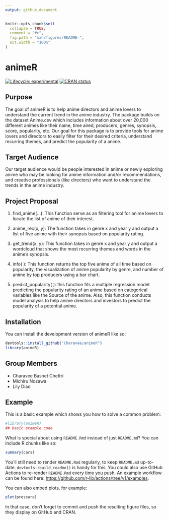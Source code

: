 ```yaml
---
output: github_document
---
```


<!-- README.md is generated from README.Rmd. Please edit that file -->

```r
knitr::opts_chunk$set(
  collapse = TRUE,
  comment = "#>",
  fig.path = "man/figures/README-",
  out.width = "100%"
)
```

# animeR

<!-- badges: start -->
[![Lifecycle: experimental](https://img.shields.io/badge/lifecycle-experimental-orange.svg)](https://lifecycle.r-lib.org/articles/stages.html#experimental)
[![CRAN status](https://www.r-pkg.org/badges/version/animeR)](https://CRAN.R-project.org/package=animeR)
<!-- badges: end -->

## Purpose 

The goal of animeR is to help anime directors and anime lovers to understand the current trend in the anime industry. The package builds on the dataset Anime.csv which includes information about over 20,000 different animes like their name, time aired, producers, genres, synopsis, score, popularity, etc. Our goal for this package is to provide tools for anime lovers and directors to easily filter for their desired criteria, understand recurring themes, and predict the popularity of a anime.

## Target Audience

Our target audience would be people interested in anime or newly exploring anime who may be looking for anime information and/or recommendations, and creative professionals (like directors) who want to understand the trends in the anime industry.

## Project Proposal

1) find_anime(...): This function serve as an filtering tool for anime lovers to locate the list of anime of their interest. 

2) anime_rec(x, y):  The function takes in genre x and year y and output a list of five anime with their synopsis based on popularity rating.

3) get_trend(x, y): This function takes in genre x and year y and output a wordcloud that shows the most recurring themes and words in the anime’s synopsis. 

4) info( ): This function returns the top five anime of all time based on popularity, the visualization of anime popularity by genre, and number of anime by top producers using a bar chart. 

5) predict_popularity( ): this function fits a multiple regression model predicting the popularity rating of an anime based on categorical variables like the Source of the anime. Also, this function conducts model analysis to help anime directors and investors to predict the popularity of a potential anime. 

## Installation

You can install the development version of animeR like so:

``` r
devtools::install_github("Charavee/animeR")
library(animeR)
```

## Group Members 

- Charavee Basnet Chettri 
- Michiru Nozawa
- Lily Diao

## Example

This is a basic example which shows you how to solve a common problem:

```r
#library(animeR)
## basic example code
```

What is special about using `README.Rmd` instead of just `README.md`? You can include R chunks like so:

```r
summary(cars)
```

You'll still need to render `README.Rmd` regularly, to keep `README.md` up-to-date. `devtools::build_readme()` is handy for this. You could also use GitHub Actions to re-render `README.Rmd` every time you push. An example workflow can be found here: <https://github.com/r-lib/actions/tree/v1/examples>.

You can also embed plots, for example:

```r
plot(pressure)
```

In that case, don't forget to commit and push the resulting figure files, so they display on GitHub and CRAN.
